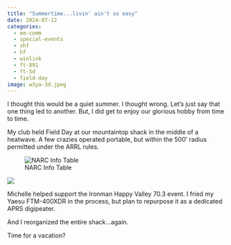 ```yaml
---
title: "Summertime...livin' ain't so easy"
date: 2024-07-12
categories:
  - em-comm
  - special-events
  - vhf
  - hf
  - winlink
  - ft-891
  - ft-5d
  - field-day
image: w3ya-3d.jpeg
---
```


I thought this would be a quiet summer. I thought wrong. Let's just say that one thing led to another. But, I did get to enjoy our glorious hobby from time to time.

My club held Field Day at our mountaintop shack in the middle of a heatwave. A few crazies operated portable, but within the 500' radius permitted under the ARRL rules.

![NARC Info Table](narc-info-table.jpeg)

![](kc3bhi-w3swl-km4aj.jpeg)

Michelle helped support the Ironman Happy Valley 70.3 event. I fried my Yaesu FTM-400XDR in the process, but plan to repurpose it as a dedicated APRS digipeater.

And I reorganized the entire shack...again.

Time for a vacation?



